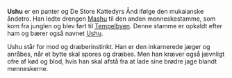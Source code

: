 {{title:Ushu}}
{{author:Laura Holmegaard}}
{{timestamp:2011-01-23T20:57:27Z}}
{{copyright:Ushu}}
'''Ushu''' er en panter og De Store Kattedyrs Ånd ifølge den mukaianske åndetro. Han ledte drengen [[Mashu]] til den anden menneskestamme, som kom fra junglen og blev ført til [[Tempelbyen]]. Denne stamme er opkaldt efter ham og bærer også navnet [[Ushu (kaste)|Ushu]].

Ushu står for mod og dræberinstinkt. Han er den inkarnerede jæger og anråbes, når et bytte skal spores og dræbes. Men han kræver også jævnligt ofre af kød og blod, hvis han skal afstå fra at lade sine brødre jage blandt menneskerne.